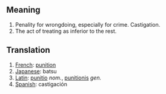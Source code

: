 == Meaning ==

#Penality for wrongdoing, especially for crime.  Castigation.
#The act of treating as inferior to the rest.

== Translation ==

#[[French]]: [[punition]]
#[[Japanese]]: batsu
#[[Latin]]: [[punitio]] ''nom.'', [[punitionis]] ''gen.''
#[[Spanish]]: castigación